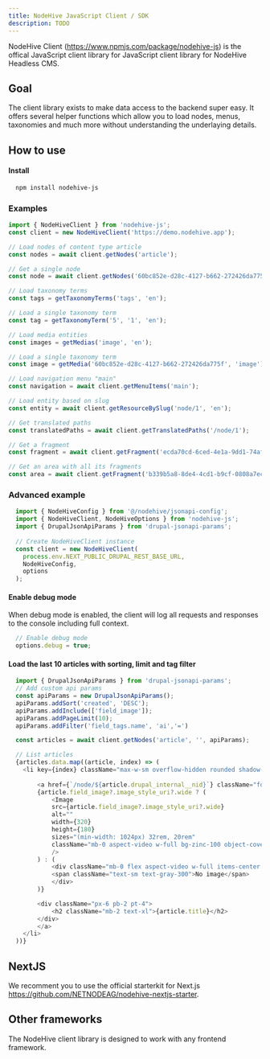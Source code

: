 ```yaml
---
title: NodeHive JavaScript Client / SDK
description: TODO
---
```


NodeHive Client (https://www.npmjs.com/package/nodehive-js) is the offical JavaScript client library for JavaScript client library for NodeHive Headless CMS.

## Goal

The client library exists to make data access to the backend super easy. It offers several helper functions which allow you to load nodes, menus, taxonomies and much more without understanding the underlaying details.

## How to use

#### Install

```bash
  npm install nodehive-js
```

### Examples
```js
import { NodeHiveClient } from 'nodehive-js';
const client = new NodeHiveClient('https://demo.nodehive.app');

// Load nodes of content type article
const nodes = await client.getNodes('article');

// Get a single node
const node = await client.getNodes('60bc852e-d28c-4127-b662-272426da775f', 'article', 'en');

// Load taxonomy terms
const tags = getTaxonomyTerms('tags', 'en');

// Load a single taxonomy term
const tag = getTaxonomyTerm('5', '1', 'en');

// Load media entities
const images = getMedias('image', 'en');

// Load a single taxonomy term
const image = getMedia('60bc852e-d28c-4127-b662-272426da775f', 'image');

// Load navigation menu "main"
const navigation = await client.getMenuItems('main');

// Load entity based on slug
const entity = await client.getResourceBySlug('node/1', 'en'); 

// Get translated paths
const translatedPaths = await client.getTranslatedPaths('/node/1');

// Get a fragment
const fragment = await client.getFragment('ecda70cd-6ced-4e1a-9dd1-74af1641010b', 'logo', 'en');

// Get an area with all its fragments
const area = await client.getFragment('b339b5a8-8de4-4cd1-b9cf-0808a7ec2885', 'footer_section', 'en');

```


### Advanced example

```js
  import { NodeHiveConfig } from '@/nodehive/jsonapi-config';
  import { NodeHiveClient, NodeHiveOptions } from 'nodehive-js';
  import { DrupalJsonApiParams } from 'drupal-jsonapi-params';
  
  // Create NodeHiveClient instance
  const client = new NodeHiveClient(
    process.env.NEXT_PUBLIC_DRUPAL_REST_BASE_URL,
    NodeHiveConfig,
    options
  );
```

#### Enable debug mode

When debug mode is enabled, the client will log all requests and responses to the console including full context.

```js
  // Enable debug mode
  options.debug = true;
```

#### Load the last 10 articles with sorting, limit and tag filter

```js
  import { DrupalJsonApiParams } from 'drupal-jsonapi-params';
  // Add custom api params
  const apiParams = new DrupalJsonApiParams();
  apiParams.addSort('created', 'DESC');
  apiParams.addInclude(['field_image']);
  apiParams.addPageLimit(10);
  apiParams.addFilter('field_tags.name', 'ai','=')

  const articles = await client.getNodes('article', '', apiParams);

  // List articles
  {articles.data.map((article, index) => (
    <li key={index} className="max-w-sm overflow-hidden rounded shadow-lg">
        
        <a href={`/node/${article.drupal_internal__nid}`} className="font-medium text-red-600 hover:text-red-700">
        {article.field_image?.image_style_uri?.wide ? (
            <Image
            src={article.field_image?.image_style_uri?.wide}
            alt=""
            width={320}
            height={180}
            sizes="(min-width: 1024px) 32rem, 20rem"
            className="mb-0 aspect-video w-full bg-zinc-100 object-cover dark:bg-zinc-800"
            />
        ) : (
            <div className="mb-0 flex aspect-video w-full items-center justify-center bg-zinc-100 object-cover dark:bg-zinc-800">
            <span className="text-sm text-gray-300">No image</span>
            </div>
        )}

        <div className="px-6 pb-2 pt-4">
            <h2 className="mb-2 text-xl">{article.title}</h2>
        </div>
        </a>
    </li>
  ))}

```

## NextJS

We recomment you to use the official starterkit for Next.js https://github.com/NETNODEAG/nodehive-nextjs-starter.

## Other frameworks

The NodeHive client library is designed to work with any frontend framework.
